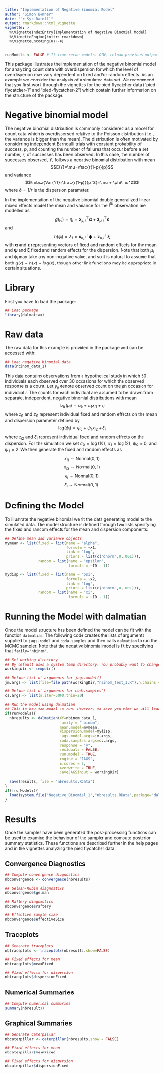 ```yaml
---
title: "Implementation of Negative Binomial Model"
author: "Simon Bonner"
date: "`r Sys.Date()`"
output: rmarkdown::html_vignette
vignette: >
  %\VignetteIndexEntry{Implementation of Negative Binomial Model}
  %\VignetteEngine{knitr::rmarkdown}
  %\VignetteEncoding{UTF-8}
---
```


```r
runModels <- FALSE # If true rerun models. OTW, reload previous output.
```

This package illustrates the implementation of the negative binomial model for analyzing count data with overdispersion for which the level of overdisperion may vary dependent on fixed and/or random effects. As an example we consider the analysis of a simulated data set. We recommend that you first work through the vignettes for the pied flycatcher data ("pied-flycatcher-1" and "pied-flycatcher-2") which contain further information on the structure of the package.

# Negative binomial model

The negative binomial distribution is commonly considered as a model for count data which is overdispersed relative to the Poisson distribution (i.e., the variance is bigger than the mean). The distribution is often motivated by considering independent Bernoulli trials with constant probability of success, $p$, and counting the number of failures that occur before a set number, $r$, of successes has been observed. In this case, the number of successes observed, $Y$, follows a negative binomial distribution with mean 
$$E(Y)=\mu=\frac{r(1-p)}{p}$$ 
and variance 
$$\mbox{Var(Y)}=\frac{r(1-p)}{p^2}=\mu + \phi\mu^2$$
where $\phi=1/r$ is the dispersion parameter. 

In the implementation of the negative binomial double generalized linear mixed effects model the mean and variance for the $i^{th}$ observation are modelled as
$$
g(\mu_i)=\eta_i=\mathbf x_{\mu,i}^\top \mathbf \alpha + \mathbf z_{\mu,i}^\top \mathbf \epsilon
$$
and 
$$
h(\phi_i)=\lambda_i= \mathbf x_{\sigma,i}^\top \mathbf \psi + \mathbf z_{\sigma,i}^\top \mathbf \xi
$$
with $\mathbf \alpha$ and $\mathbf \epsilon$ representing vectors of fixed and random effects for the mean and $\mathbf \psi$ and $\mathbf \xi$ fixed and random effects for the dispersion. Note that both $\mu_i$ and $\phi_i$ may take any non-negative value, and so it is natural to assume that both $g(x)=h(x)=log(x)$, though other link functions may be appropriate in certain situations. 

# Library

First you have to load the package:
```r
## Load package
library(dalmatian)
```

# Raw data

The raw data for this example is provided in the package and can be accessed with:
```r
## Load negative binomial data
data(nbinom_data_1)
```
This data contains observations from a hypothetical study in which 50 individuals each observed over 30 occasions for which the observed response is a count. Let $y_{ij}$ denote observed count on the $j$th occasion for individual $i$. The counts for each individual are assumed to be drawn from separate, independent, negative binomial distributions with mean
$$\mbox{log}(\mu_{i})=\alpha_0 + \alpha_1 x_{i1} + \epsilon_{i}$$
where $x_{i1}$ and $z_{i1}$ represent individual fixed and random effects on the mean and dispersion parameter defined by
$$\mbox{log}(\phi_{i})=\psi_0 + \psi_1 x_{i2} + \xi_{i}$$
where $x_{i2}$ and $\xi_{i}$ represent individual fixed and random effects on the dispersion. For the simulation we set $\alpha_0=\log(10)$, $\alpha_1=\log(2)$, $\psi_0=0$, and $\psi_1=2$. We then generate the fixed and random effects as
$$x_{i1} \sim \mbox{Normal}(0,1)$$
$$x_{i2} \sim \mbox{Normal}(0,1)$$
$$\epsilon_{i} \sim \mbox{Normal}(0,1)$$
$$\xi_{i} \sim \mbox{Normal}(0,1).$$

# Defining the Model

To illustrate the negative binomial we fit the data generating model to the simulated data. The model structure is defined through two lists specifying the fixed and random effects for the mean and dispersion components:

```r
## Define mean and variance objects
mymean <- list(fixed = list(name = "alpha",
                            formula = ~x1,
                            link = "log",
                            priors = list(c("dnorm",0,.001))),
               random = list(name = "epsilon",
                             formula = ~ID - 1))

mydisp <- list(fixed = list(name = "psi",
                            formula = ~x2,
                            link = "log",
                            priors = list(c("dnorm",0,.001))),
               random = list(name = "xi",
                             formula = ~ID - 1))

```

# Running the Model with dalmatian

Once the model structure has been defined the model can be fit with the function `dalmatian`. The following code creates the lists of arguments supplied to `jags.model` and `coda.samples` and then calls `dalmatian` to run the MCMC sampler. Note that the negative binomial model is fit by specifying that `family="nbinom"`.

```r

## Set working directory
## By default uses a system temp directory. You probably want to change this.
workingDir <- tempdir()

## Define list of arguments for jags.model()
jm.args <- list(file=file.path(workingDir,"nbinom_test_1.R"),n.chains = 3, n.adapt = 1000)

## Define list of arguments for coda.samples()
cs.args <- list(n.iter=5000,thin=20)

## Run the model using dalmatian
## This is how the model is run. However, to save you time we will load output from a previous run instead.
if(runModels){
  nbresults <- dalmatian(df=nbinom_data_1,
                         family = "nbinom",
                         mean.model=mymean,
                         dispersion.model=mydisp,
                         jags.model.args=jm.args,
                         coda.samples.args=cs.args,
                         response = "y",
                         residuals = FALSE,
                         run.model = TRUE,
                         engine = "JAGS",
                         n.cores = 3,
                         overwrite = TRUE,
                         saveJAGSinput = workingDir)
					 
  save(results, file = "nbresults.RData")
}
if(!runModels){
  load(system.file("Negative_Binomial_1","nbresults.RData",package="dalmatian"))
}
```


# Results

Once the samples have been generated the post-processing functions can be used to examine the behaviour of the sampler and compute posterior summary statistics. These functions are described further in the help pages and in the vignettes analyzing the pied flycatcher data.

## Convergence Diagnostics
```r
## Compute convergence diagnostics
nbconvergence <- convergence(nbresults)

## Gelman-Rubin diagnostics
nbconvergence$gelman

## Raftery diagnostics
nbconvergence$raftery

## Effective sample size
nbconvergence$effectiveSize
```

## Traceplots
```r
## Generate traceplots
nbtraceplots <- traceplots(nbresults,show=FALSE)

## Fixed effects for mean
nbtraceplots$meanFixed

## Fixed effects for dispersion
nbtraceplots$dispersionFixed
```

## Numerical Summaries
```r
## Compute numerical summaries
summary(nbresults)
```

## Graphical Summaries
```r
## Generate caterpillar
nbcaterpillar <- caterpillar(nbresults,show = FALSE)

## Fixed effects for mean
nbcaterpillar$meanFixed

## Fixed effects for dispersion
nbcaterpillar$dispersionFixed
```
